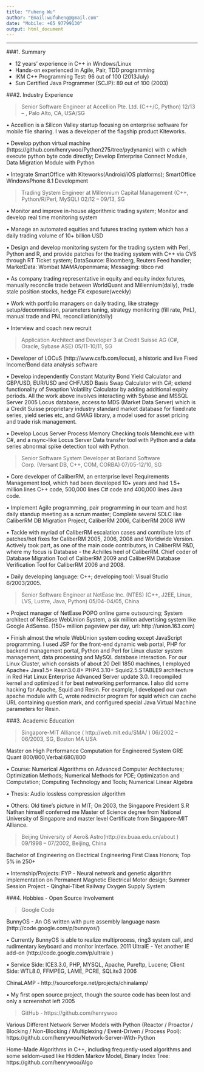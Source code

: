 ```yaml
---
title: "Fuheng Wu"
author: "Email:wufuheng@gmail.com"
date: "Mobile: +65 97799130"
output: html_document
---
```


----

###1. Summary

* 12 years’ experience in C++ in Windows/Linux
* Hands-on experienced in Agile, Pair, TDD programming
* IKM C++ Programming Test: 96 out of 100 (2013July)
* Sun Certified Java Programmer (SCJP): 89 out of 100 (2003)

###2. Industry Experience

> Senior Software Engineer at Accellion Pte. Ltd. (C++/C, Python)                                             12/13 – , Palo Alto, CA, USA/SG

•  Accellion is a Silicon Valley startup focusing on enterprise software for mobile file sharing. I was a developer of the flagship product Kiteworks.

•	Develop python virtual machine (https://github.com/henrywoo/Python275/tree/pydynamic) with c which execute python byte code directly; Develop Enterprise Connect Module, Data Migration Module with Python

•	Integrate SmartOffice with Kiteworks(Android/iOS platforms); SmartOffice WindowsPhone 8.1 Development 

> Trading System Engineer at Millennium Capital Management (C++, Python/R/Perl, MySQL)                    02/12 – 09/13, SG

•	Monitor and improve in-house algorithmic trading system; Monitor and develop real time monitoring system

•	Manage an automated equities and futures trading system which has a daily trading volume of 10+ billion USD

•	Design and develop monitoring system for the trading system with Perl, Python and R, and provide patches for the trading system with C++ via CVS through RT Ticket system; DataSource: Bloomberg, Reuters Feed handler; MarketData: Wombat MAMA/openmama; Messaging: tibco rvd

•	As company trading representative in equity and equity index futures, manually reconcile trade between WorldQuant and Millennium(daily), trade stale position stocks, hedge FX exposure(weekly)

•	Work with portfolio managers on daily trading, like strategy setup/decommission, parameters tuning, strategy monitoring (fill rate, PnL), manual trade and PNL reconciliation(daily)

•	Interview and coach new recruit

> Application Architect and Developer 3 at Credit Suisse AG (C#, Oracle, Sybase ASE)                                    05/11-10/11, SG

•	Developer of LOCuS (http://www.csfb.com/locus), a historic and live Fixed Income/Bond data analysis software

•	Develop independently Constant Maturity Bond Yield Calculator and GBP/USD, EUR/USD and CHF/USD Basis Swap Calculator with C#; extend functionality of Swaption Volatility Calculator by adding additional expiry periods. All the work above involves interacting with Sybase and MSSQL Server 2005 Locus database, access to MDS (Market Data Server) which is a Credit Suisse proprietary industry standard market database for fixed rate series, yield series etc, and GMAG library, a model used for asset pricing and trade risk management.

•	Develop Locus Server Process Memory Checking tools Memchk.exe with C#, and a rsync-like Locus Server Data transfer tool with Python and a data series abnormal spike detection tool with Python.

> Senior Software System Developer at Borland Software Corp. (Versant DB, C++, COM, CORBA)                07/05-12/10, SG

•	Core developer of CaliberRM, an enterprise level Requirements Management tool, which had been developed 10+ years and had 1.5+ million lines C++ code, 500,000 lines C# code and 400,000 lines Java code. 

•	Implement Agile programming, pair programming in our team and host daily standup meeting as a scrum master; Complete several SDLC like CaliberRM DB Migration Project, CaliberRM 2006, CaliberRM 2008 WW

•	Tackle with myriad of CaliberRM escalation cases and contribute lots of patches/hot fixes for CaliberRM 2005, 2006, 2008 and Worldwide Version. Actively took part, as one of the main code contributors, in CaliberRM R&D, where my focus is Database - the Achilles heel of CaliberRM. Chief coder of Database Migration Tool of CaliberRM 2009 and CaliberRM Database Verification Tool for CaliberRM 2006 and 2008.

•	Daily developing language: C++; developing tool: Visual Studio 6/2003/2005. 


> Senior Software Engineer at NetEase Inc. (NTES) (C++, J2EE, Linux, LVS, Lustre, Java, Python)              05/04-04/05, China

•	Project manager of NetEase POPO online game outsourcing; System architect of NetEase WebUnion System, a six million advertising system like Google AdSense. (150+ million pageview per day, url: http://union.163.com)

•	Finish almost the whole WebUnion system coding except JavaScript programming. I used JSP for the front-end dynamic web portal, PHP for backend management portal, Python and Perl for Linux cluster system management, data processing and MySQL database interaction. For our Linux Cluster, which consists of about 20 Dell 1850 machines, I employed Apache+ Java1.5+ Resin3.0.8+ PHP4.3.10+ Squid2.5.STABLE9 architecture in Red Hat Linux Enterprise Advanced Server update 3.0. I recompiled kernel and optimized it for best networking performance. I also did some hacking for Apache, Squid and Resin. For example, I developed our own apache module with C, wrote redirector program for squid which can cache URL containing question mark, and configured special Java Virtual Machine parameters for Resin.

###3. Academic Education

> Singapore-MIT Alliance ( http://web.mit.edu/SMA/ ) 06/2002 – 06/2003, SG, Boston MA USA

  Master on High Performance Computation for Engineered System	GRE Quant 800/800,Verbal:680/800
  
•	Course: Numerical Algorithms on Advanced Computer Architectures; Optimization Methods; Numerical Methods for PDE; Optimization and Computation; Computing Technology and Tools; Numerical Linear Algebra

•	Thesis: Audio lossless compression algorithm

•	Others: Old time’s picture in MIT; On 2003, the Singapore President S.R Nathan himself conferred me Master of Science degree from National University of Singapore and master level Certificate from Singapore-MIT Alliance.

> Beijing University of Aero& Astro(http://ev.buaa.edu.cn/about ) 09/1998 – 07/2002, Beijing, China

  Bachelor of Engineering on Electrical Engineering	First Class Honors; Top 5% in 250+
  
•	Internship/Projects: FYP - Neural network and genetic algorithm implementation on Permanent Magnetic Electrical Motor design; Summer Session Project - Qinghai-Tibet Railway Oxygen Supply System

###4. Hobbies - Open Source Involvement

> Google Code

BunnyOS - An OS written with pure assembly language nasm (http://code.google.com/p/bunnyos/)

•	Currently BunnyOS is able to realize multiprocess, ring3 system call, and rudimentary keyboard and monitor interface.	2011
UltraIE - Yet another IE add-on (http://code.google.com/p/ultraie )

•	Service Side: ICE3.3.0, PHP, MYSQL, Apache, Pureftp, Lucene; Client Side: WTL8.0, FFMPEG, LAME, PCRE, SQLite3	2006

ChinaLAMP - http://sourceforge.net/projects/chinalamp/

•	My first open source project, though the source code has been lost and only a screenshot left	2005

> GitHub - https://github.com/henrywoo 

Various Different Network Server Models with Python (Reactor / Proactor / Blocking / Non-Blocking / Multiplexing / Event-Driven / Process Pool): https://github.com/henrywoo/Network-Server-With-Python

Home-Made Algorithms in C++, including frequently-used algorithms and some seldom-used like Hidden Markov Model, Binary Index Tree: https://github.com/henrywoo/Algo
